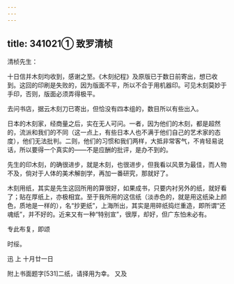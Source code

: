 ```yaml
---
---
---
```

title: 341021① 致罗清桢
---




清桢先生：

十日信并木刻均收到，感谢之至。《木刻纪程》及原版已于数日前寄出，想已收到。这回的印刷是失败的，因为版面不平，所以不合于用机器印。可见木刻莫妙于手印，否则，版面必须弄得极平。

去问书店，据云木刻刀已寄出，但恰没有四本组的，数目所以有些出入。

日本的木刻家，经商量之后，实在无人可问。一者，因为他们的木刻，都是超然的，流派和我们的不同（这一点上，有些日本人也不满于他们自己的艺术家的态度），他们无法批判。二则，他们的习惯和我们两样，大抵非常客气，不肯轻易说话，所以要得一个真实的——不是应酬的批评，是办不到的。

先生的印木刻，的确很进步，就是木刻，也很进步，但我看以风景为最佳，而人物不及，倘对于人体的美术解剖学，再加一番研究，那就好了。

木刻用纸，其实是先生这回所用的算很好，如果成书，只要内衬另外的纸，就好看了；贴在厚纸上，亦极相宜。至于我所用的这信纸（淡赤色的，就是用这纸染上颜色，质地是一样的），名“抄更纸”，上海所出，其实是用碎纸捣烂重造，即所谓“还魂纸”，并不好的。近来又有一种“特别宣”，很厚，却好，但广东怕未必有。

专此布复，即颂

时绥。

迅 上 十月廿一日

附上书面题字[531]二纸，请择用为幸。 又及